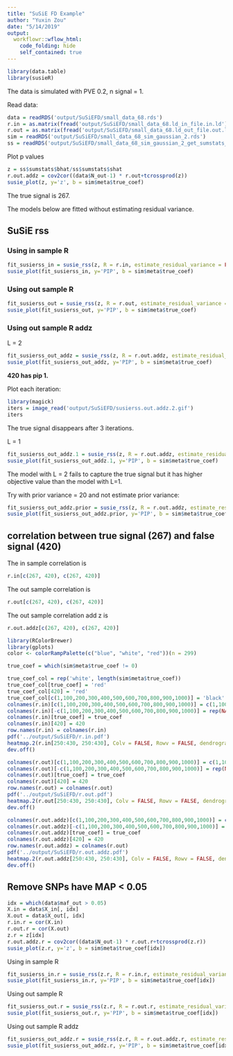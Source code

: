 ```yaml
---
title: "SuSiE FD Example"
author: "Yuxin Zou"
date: "5/14/2019"
output:   
  workflowr::wflow_html:
    code_folding: hide
    self_contained: true
---
```


```r
library(data.table)
library(susieR)
```

The data is simulated with PVE 0.2, n signal = 1.

Read data:

```r
data = readRDS('output/SuSiEFD/small_data_68.rds')
r.in = as.matrix(fread('output/SuSiEFD/small_data_68.ld_in_file.in.ld'))
r.out = as.matrix(fread('output/SuSiEFD/small_data_68.ld_out_file.out.ld'))
sim = readRDS('output/SuSiEFD/small_data_68_sim_gaussian_2.rds')
ss = readRDS('output/SuSiEFD/small_data_68_sim_gaussian_2_get_sumstats_1.rds')
```

Plot p values
```r
z = ss$sumstats$bhat/ss$sumstats$shat
r.out.addz = cov2cor((data$N_out-1) * r.out+tcrossprod(z))
susie_plot(z, y='z', b = sim$meta$true_coef)
```

The true signal is 267.

The models below are fitted without estimating residual variance.

## SuSiE rss

### Using in sample R
```r
fit_susierss_in = susie_rss(z, R = r.in, estimate_residual_variance = FALSE, L=2, track_fit = T, lambda = 0.1)
susie_plot(fit_susierss_in, y='PIP', b = sim$meta$true_coef)
```

### Using out sample R
```r
fit_susierss_out = susie_rss(z, R = r.out, estimate_residual_variance = FALSE, L=2, lambda=0.1, track_fit = T)
susie_plot(fit_susierss_out, y='PIP', b = sim$meta$true_coef)
```

### Using out sample R addz

L = 2
```r
fit_susierss_out_addz = susie_rss(z, R = r.out.addz, estimate_residual_variance = FALSE, L=2, lambda=0.1, track_fit = TRUE)
susie_plot(fit_susierss_out_addz, y='PIP', b = sim$meta$true_coef)
```

**420 has pip 1.**

Plot each iteration:
```r
library(magick)
iters = image_read('output/SuSiEFD/susierss.out.addz.2.gif')
iters
```
The true signal disappears after 3 iterations.

L = 1
```r
fit_susierss_out_addz.1 = susie_rss(z, R = r.out.addz, estimate_residual_variance = FALSE, L=1, lambda=0.1, track_fit = TRUE)
susie_plot(fit_susierss_out_addz.1, y='PIP', b = sim$meta$true_coef)
```

The model with L = 2 fails to capture the true signal but it has higher objective value than the model with L=1.

Try with prior variance = 20 and not estimate prior variance:
```r
fit_susierss_out_addz.prior = susie_rss(z, R = r.out.addz, estimate_residual_variance = FALSE, L=2, lambda=0.1, track_fit = TRUE, prior_variance = 20, estimate_prior_variance = FALSE)
susie_plot(fit_susierss_out_addz.prior, y='PIP', b = sim$meta$true_coef)
```

## correlation between true signal (267) and false signal (420)

The in sample correlation is
```r
r.in[c(267, 420), c(267, 420)]
```

The out sample correlation is
```r
r.out[c(267, 420), c(267, 420)]
```

The out sample correlation add z is
```r
r.out.addz[c(267, 420), c(267, 420)]
```


```r
library(RColorBrewer)
library(gplots)
color <- colorRampPalette(c("blue", "white", "red"))(n = 299)

true_coef = which(sim$meta$true_coef != 0)

true_coef_col = rep('white', length(sim$meta$true_coef))
true_coef_col[true_coef] = 'red'
true_coef_col[420] = 'red'
true_coef_col[c(1,100,200,300,400,500,600,700,800,900,1000)] = 'black'
colnames(r.in)[c(1,100,200,300,400,500,600,700,800,900,1000)] = c(1,100,200,300,400,500,600,700,800,900,1000)
colnames(r.in)[-c(1,100,200,300,400,500,600,700,800,900,1000)] = rep(NA, length(colnames(r.in))-11)
colnames(r.in)[true_coef] = true_coef
colnames(r.in)[420] = 420
row.names(r.in) = colnames(r.in)
pdf('../output/SuSiEFD/r.in.pdf')
heatmap.2(r.in[250:430, 250:430], Colv = FALSE, Rowv = FALSE, dendrogram = 'none', symm = TRUE, main = 'R in sample', col=color, colCol=true_coef_col[250:430],colRow = true_coef_col[250:430], density.info = 'none', trace="none", cexRow = 0.8, cexCol = 0.8)
dev.off() 

colnames(r.out)[c(1,100,200,300,400,500,600,700,800,900,1000)] = c(1,100,200,300,400,500,600,700,800,900,1000)
colnames(r.out)[-c(1,100,200,300,400,500,600,700,800,900,1000)] = rep(NA, length(colnames(r.out))-11)
colnames(r.out)[true_coef] = true_coef
colnames(r.out)[420] = 420
row.names(r.out) = colnames(r.out)
pdf('../output/SuSiEFD/r.out.pdf')
heatmap.2(r.out[250:430, 250:430], Colv = FALSE, Rowv = FALSE, dendrogram = 'none', symm = TRUE, main = 'R out sample', col=color, colCol=true_coef_col[250:430],colRow = true_coef_col[250:430], density.info = 'none', trace="none", cexRow = 0.8, cexCol = 0.8)
dev.off() 

colnames(r.out.addz)[c(1,100,200,300,400,500,600,700,800,900,1000)] = c(1,100,200,300,400,500,600,700,800,900,1000)
colnames(r.out.addz)[-c(1,100,200,300,400,500,600,700,800,900,1000)] = rep(NA, length(colnames(r.out.addz))-11)
colnames(r.out.addz)[true_coef] = true_coef
colnames(r.out.addz)[420] = 420
row.names(r.out.addz) = colnames(r.out)
pdf('../output/SuSiEFD/r.out.addz.pdf')
heatmap.2(r.out.addz[250:430, 250:430], Colv = FALSE, Rowv = FALSE, dendrogram = 'none', symm = TRUE, main = 'R out sample add z', col=color, colCol=true_coef_col[250:430],colRow = true_coef_col[250:430], density.info = 'none', trace="none", cexRow = 0.8, cexCol = 0.8)
dev.off() 
```

## Remove SNPs have MAP < 0.05
```r
idx = which(data$maf_out > 0.05)
X.in = data$X_in[, idx]
X.out = data$X_out[, idx]
r.in.r = cor(X.in)
r.out.r = cor(X.out)
z.r = z[idx]
r.out.addz.r = cov2cor((data$N_out-1) * r.out.r+tcrossprod(z.r))
susie_plot(z.r, y='z', b = sim$meta$true_coef[idx])
```

Using in sample R
```r
fit_susierss_in.r = susie_rss(z.r, R = r.in.r, estimate_residual_variance = FALSE, L=2, track_fit = T, lambda = 0.1)
susie_plot(fit_susierss_in.r, y='PIP', b = sim$meta$true_coef[idx])
```

Using out sample R
```r
fit_susierss_out.r = susie_rss(z.r, R = r.out.r, estimate_residual_variance = FALSE, L=2, lambda=0.1, track_fit = T)
susie_plot(fit_susierss_out.r, y='PIP', b = sim$meta$true_coef[idx])
```

Using out sample R addz
```r
fit_susierss_out_addz.r = susie_rss(z.r, R = r.out.addz.r, estimate_residual_variance = FALSE, L=2, lambda=0.1, track_fit = TRUE)
susie_plot(fit_susierss_out_addz.r, y='PIP', b = sim$meta$true_coef[idx])
```
